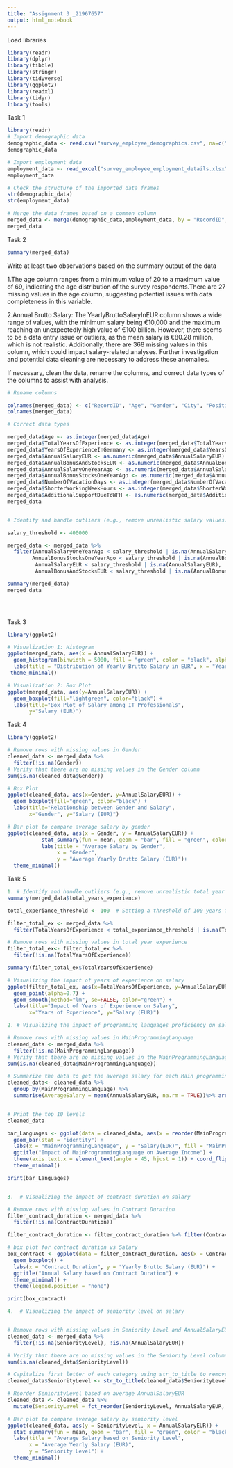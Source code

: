 ---
title: "Assignment 3 _21967657"
output: html_notebook
---

Load libraries
```{r}
library(readr)
library(dplyr)
library(tibble)
library(stringr)
library(tidyverse)
library(ggplot2)
library(readxl)
library(tidyr)
library(tools)
```

 
Task 1
```{r}
library(readr)
# Import demographic data
demographic_data <- read.csv("survey_employee_demographics.csv", na=c("","NA"))
demographic_data

# Import employment data
employment_data <- read_excel("survey_employee_employment_details.xlsx", na=c("","NA"))
employment_data

# Check the structure of the imported data frames
str(demographic_data)
str(employment_data)

# Merge the data frames based on a common column
merged_data <- merge(demographic_data,employment_data, by = "RecordID", all = TRUE)
merged_data

```

Task 2
```{r}
summary(merged_data)
```
Write at least two observations based on the summary output of the data

1.The age column ranges from a minimum value of 20 to a maximum value of 69, indicating the age distribution of the survey respondents.There are 27 missing values in the age column, suggesting potential issues with data completeness in this variable.

2.Annual Brutto Salary: The YearlyBruttoSalaryInEUR column shows a wide range of values, with the minimum salary being €10,000 and the maximum reaching an unexpectedly high value of €100 billion. However, there seems to be a data entry issue or outliers, as the mean salary is €80.28 million, which is not realistic. Additionally, there are 368 missing values in this column, which could impact salary-related analyses. Further investigation and potential data cleaning are necessary to address these anomalies.

If necessary, clean the data, rename the columns, and correct data types of the 
columns to assist with analysis.
```{r}


# Rename columns

colnames(merged_data) <- c("RecordID", "Age", "Gender", "City", "Position", "TotalYearsOfExperience", "YearsOfExperienceInGermany", "SeniorityLevel", "MainProgrammingLanguage", "OtherProgrammingLanguages", "AnnualSalaryEUR", "AnnualBonusAndStocksEUR", "AnnualSalaryOneYearAgo", "AnnualBonusStocksOneYearAgo", "NumberOfVacationDays", "EmploymentStatus", "ContractDuration", "MainLanguageAtWork", "CompanySize", "CompanyType", "JobLossDueToCovid", "ShorterWorkingWeekHours", "AdditionalSupportDueToWFH")
colnames(merged_data)

# Correct data types

merged_data$Age <- as.integer(merged_data$Age)
merged_data$TotalYearsOfExperience <- as.integer(merged_data$TotalYearsOfExperience)
merged_data$YearsOfExperienceInGermany <- as.integer(merged_data$YearsOfExperienceInGermany)
merged_data$AnnualSalaryEUR <- as.numeric(merged_data$AnnualSalaryEUR)
merged_data$AnnualBonusAndStocksEUR <- as.numeric(merged_data$AnnualBonusAndStocksEUR)
merged_data$AnnualSalaryOneYearAgo <- as.numeric(merged_data$AnnualSalaryOneYearAgo)
merged_data$AnnualBonusStocksOneYearAgo <- as.numeric(merged_data$AnnualBonusStocksOneYearAgo)
merged_data$NumberOfVacationDays <- as.integer(merged_data$NumberOfVacationDays)
merged_data$ShorterWorkingWeekHours <- as.integer(merged_data$ShorterWorkingWeekHours)
merged_data$AdditionalSupportDueToWFH <- as.numeric(merged_data$AdditionalSupportDueToWFH)
merged_data


# Identify and handle outliers (e.g., remove unrealistic salary values)

salary_threshold <- 400000  

merged_data <- merged_data %>%
  filter(AnnualSalaryOneYearAgo < salary_threshold | is.na(AnnualSalaryOneYearAgo),
        AnnualBonusStocksOneYearAgo < salary_threshold | is.na(AnnualBonusStocksOneYearAgo),
         AnnualSalaryEUR < salary_threshold | is.na(AnnualSalaryEUR),
         AnnualBonusAndStocksEUR < salary_threshold | is.na(AnnualBonusAndStocksEUR))

summary(merged_data)
merged_data





```
Task 3

```{r}
library(ggplot2)

# Visualization 1: Histogram
ggplot(merged_data, aes(x = AnnualSalaryEUR)) +
  geom_histogram(binwidth = 5000, fill = "green", color = "black", alpha = 0.7) +
  labs(title = "Distribution of Yearly Brutto Salary in EUR", x = "Yearly Brutto Salary (EUR)", y = "Frequency") +
 theme_minimal()

# Visualization 2: Box Plot
ggplot(merged_data, aes(y=AnnualSalaryEUR)) +
  geom_boxplot(fill="lightgreen", color="black") +
  labs(title="Box Plot of Salary among IT Professionals",
       y="Salary (EUR)")


```
Task 4

```{r}
library(ggplot2)

# Remove rows with missing values in Gender
cleaned_data <- merged_data %>%
  filter(!is.na(Gender))
# Verify that there are no missing values in the Gender column
sum(is.na(cleaned_data$Gender))

# Box Plot
ggplot(cleaned_data, aes(x=Gender, y=AnnualSalaryEUR)) +
  geom_boxplot(fill="green", color="black") +
  labs(title="Relationship between Gender and Salary",
       x="Gender", y="Salary (EUR)")

# Bar plot to compare average salary by gender
ggplot(cleaned_data, aes(x = Gender, y = AnnualSalaryEUR)) +
           stat_summary(fun = mean, geom = "bar", fill = "green", color = "black") +
           labs(title = "Average Salary by Gender",
                x = "Gender",
                y = "Average Yearly Brutto Salary (EUR)")+
  theme_minimal()

```
Task 5

```{r}

1. # Identify and handle outliers (e.g., remove unrealistic total year experience)
summary(merged_data$total_years_experience)

total_experiance_threshold <- 100  # Setting a threshold of 100 years for total experiance

filter_total_ex <- merged_data %>%
  filter(TotalYearsOfExperience < total_experiance_threshold | is.na(TotalYearsOfExperience))

# Remove rows with missing values in total year experience
filter_total_ex<- filter_total_ex %>%
  filter(!is.na(TotalYearsOfExperience))

summary(filter_total_ex$TotalYearsOfExperience)

# Visualizing the impact of years of experience on salary
ggplot(filter_total_ex, aes(x=TotalYearsOfExperience, y=AnnualSalaryEUR)) +
  geom_point(alpha=0.7) +
  geom_smooth(method="lm", se=FALSE, color="green") +
  labs(title="Impact of Years of Experience on Salary",
       x="Years of Experience", y="Salary (EUR)")

2. # Visualizing the impact of programming languages proficiency on salary

# Remove rows with missing values in MainProgrammingLanguage
cleaned_data <- merged_data %>%
  filter(!is.na(MainProgrammingLanguage))
# Verify that there are no missing values in the MainProgrammingLanguage column
sum(is.na(cleaned_data$MainProgrammingLanguage))

# Summarize the data to get the average salary for each Main programming language
cleaned_data<- cleaned_data %>%
  group_by(MainProgrammingLanguage) %>%
  summarise(AverageSalary = mean(AnnualSalaryEUR, na.rm = TRUE))%>% arrange(desc(AverageSalary)) %>% slice(1:10)


# Print the top 10 levels
cleaned_data

bar_Languages <- ggplot(data = cleaned_data, aes(x = reorder(MainProgrammingLanguage, AverageSalary), y = AverageSalary, fill = MainProgrammingLanguage)) +
  geom_bar(stat = "identity") +
  labs(x = "MainProgrammingLanguage", y = "Salary(EUR)", fill = "MainProgrammingLanguage") +
  ggtitle("Impact of MainProgrammingLanguage on Average Income") +
  theme(axis.text.x = element_text(angle = 45, hjust = 1)) + coord_flip()
  theme_minimal()

print(bar_Languages)


3.  # Visualizing the impact of contract duration on salary

# Remove rows with missing values in Contract Duration
filter_contract_duration <- merged_data %>%
  filter(!is.na(ContractDuration))

filter_contract_duration <- filter_contract_duration %>% filter(ContractDuration != 0)

# box plot for contract duration vs Salary
box_contract <- ggplot(data = filter_contract_duration, aes(x = ContractDuration, y = AnnualSalaryEUR, fill = ContractDuration)) +
  geom_boxplot() +
  labs(x = "Contract Duration", y = "Yearly Brutto Salary (EUR)") +
  ggtitle("Annual Salary based on Contract Duration") +
  theme_minimal() +
  theme(legend.position = "none")

print(box_contract)

4.  # Visualizing the impact of seniority level on salary


# Remove rows with missing values in Seniority Level and AnnualSalaryEUR
cleaned_data <- merged_data %>%
  filter(!is.na(SeniorityLevel), !is.na(AnnualSalaryEUR))

# Verify that there are no missing values in the Seniority Level column
sum(is.na(cleaned_data$SeniorityLevel))

# Capitalize first letter of each category using str_to_title to remove duplicate same category
cleaned_data$SeniorityLevel <- str_to_title(cleaned_data$SeniorityLevel)

# Reorder SeniorityLevel based on average AnnualSalaryEUR
cleaned_data <- cleaned_data %>%
  mutate(SeniorityLevel = fct_reorder(SeniorityLevel, AnnualSalaryEUR, .fun = mean, .desc = TRUE))

# Bar plot to compare average salary by seniority level
ggplot(cleaned_data, aes(y = SeniorityLevel, x = AnnualSalaryEUR)) +
  stat_summary(fun = mean, geom = "bar", fill = "green", color = "black") +
  labs(title = "Average Salary based on Seniority Level",
       x = "Average Yearly Salary (EUR)",
       y = "Seniority Level") +
  theme_minimal()


```








